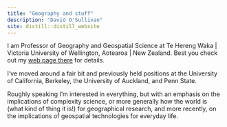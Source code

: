 ```yaml
---
title: "Geography and stuff"
description: "David O'Sullivan"
site: distill::distill_website
---
```


I am Professor of Geography and Geospatial Science at Te Hereng Waka | Victoria University of Wellington, Aotearoa | New Zealand. Best you check out my [web page there](https://www.victoria.ac.nz/sgees/about/staff/david-osullivan) for details.  

I've moved around a fair bit and previously held positions at the University of California, Berkeley, the University of Auckland, and Penn State.

Roughly speaking I'm interested in everything, but with an emphasis on the implications of complexity science, or more generally how the world is (what kind of thing it is!) for geographical research, and more recently, on the implications of geospatial technologies for everyday life.
